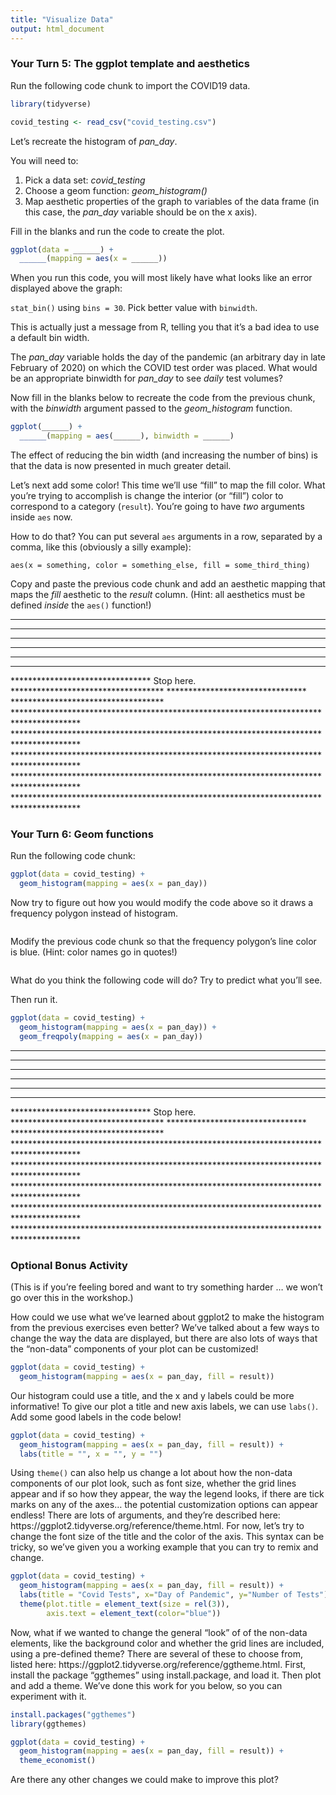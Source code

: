 ```yaml
---
title: "Visualize Data"
output: html_document
---
```


### Your Turn 5: The ggplot template and aesthetics

Run the following code chunk to import the COVID19 data.

```r
library(tidyverse)

covid_testing <- read_csv("covid_testing.csv")
```



Let's recreate the histogram of *pan_day*.

You will need to:

1. Pick a data set: *covid_testing*
2. Choose a geom function: *geom_histogram()*
3. Map aesthetic properties of the graph to variables of the data frame (in this case, the *pan_day* variable should be on the x axis).

Fill in the blanks and run the code to create the plot.

```r
ggplot(data = ______) +
  ______(mapping = aes(x = ______))
```




When you run this code, you will most likely have what looks like an error displayed above the graph:

  `stat_bin()` using `bins = 30`. Pick better value with `binwidth`.

This is actually just a message from R, telling you that it's a bad idea to use a default bin width.

The *pan_day* variable holds the day of the pandemic (an arbitrary day in late February of 2020) on which the COVID test order was placed. What would be an appropriate binwidth for *pan_day* to see *daily* test volumes?

Now fill in the blanks below to recreate the code from the previous chunk, with the *binwidth* argument passed to the *geom_histogram* function.

```r
ggplot(______) +
  ______(mapping = aes(______), binwidth = ______)
```




The effect of reducing the bin width (and increasing the number of bins) is that the data is now presented in much greater detail.

Let's next add some color!  This time we'll use "fill" to map the fill color.  What you're trying to accomplish is change the interior (or "fill") color to correspond to a category (`result`).  You're going to have *two* arguments inside `aes` now.

How to do that? You can put several `aes` arguments in a row, separated by a comma, like this (obviously a silly example):

`aes(x = something, color = something_else, fill = some_third_thing)`

Copy and paste the previous code chunk and add an aesthetic mapping that maps the *fill* aesthetic to the *result* column. (Hint: all aesthetics must be defined *inside* the `aes()` function!)













***************************************************************************************
***************************************************************************************
***************************************************************************************
***************************************************************************************
***************************************************************************************
********************************                    ***********************************
********************************     Stop here.     ***********************************
********************************                    ***********************************
***************************************************************************************
***************************************************************************************
***************************************************************************************
***************************************************************************************
***************************************************************************************






### Your Turn 6: Geom functions

Run the following code chunk:

```r
ggplot(data = covid_testing) +
  geom_histogram(mapping = aes(x = pan_day))
```


Now try to figure out how you would modify the code above so it draws a frequency polygon instead of histogram.

```r

```




Modify the previous code chunk so that the frequency polygon's line color is blue. (Hint: color names go in quotes!)

```r

```







What do you think the following code will do? Try to predict what you'll see.

Then run it.

```r
ggplot(data = covid_testing) +
  geom_histogram(mapping = aes(x = pan_day)) +
  geom_freqpoly(mapping = aes(x = pan_day))
```












***************************************************************************************
***************************************************************************************
***************************************************************************************
***************************************************************************************
***************************************************************************************
********************************                    ***********************************
********************************     Stop here.     ***********************************
********************************                    ***********************************
***************************************************************************************
***************************************************************************************
***************************************************************************************
***************************************************************************************
***************************************************************************************






### Optional Bonus Activity

(This is if you're feeling bored and want to try something harder ... we won't go over this in the workshop.)

How could we use what we've learned about ggplot2 to make the histogram from the previous exercises even better? We've talked about a few ways to change the way the data are displayed, but there are also lots of ways that the "non-data" components of your plot can be customized!

```r
ggplot(data = covid_testing) +
  geom_histogram(mapping = aes(x = pan_day, fill = result))
```

Our histogram could use a title, and the x and y labels could be more informative! To give our plot a title and new axis labels, we can use  `labs()`.  Add some good labels in the code below!

```r
ggplot(data = covid_testing) +
  geom_histogram(mapping = aes(x = pan_day, fill = result)) +
  labs(title = "", x = "", y = "")
```

Using `theme()` can also help us change a lot about how the non-data components of our plot look, such as font size, whether the grid lines appear and if so how they appear, the way the legend looks, if there are tick marks on any of the axes... the potential customization options can appear endless! There are lots of arguments, and they're described here: https://ggplot2.tidyverse.org/reference/theme.html. For now, let's try to change the font size of the title and the color of the axis.  This syntax can be tricky, so we've given you a working example that you can try to remix and change.

```r
ggplot(data = covid_testing) +
  geom_histogram(mapping = aes(x = pan_day, fill = result)) +
  labs(title = "Covid Tests", x="Day of Pandemic", y="Number of Tests") +
  theme(plot.title = element_text(size = rel(3)),
        axis.text = element_text(color="blue"))
```

Now, what if we wanted to change the general "look" of of the non-data elements, like the background color and whether the grid lines are included, using a pre-defined theme? There are several of these to choose from, listed here: https://ggplot2.tidyverse.org/reference/ggtheme.html.  First, install the package "ggthemes" using install.package, and load it.  Then plot and add a theme.  We've done this work for you below, so you can experiment with it.

```r
install.packages("ggthemes")
library(ggthemes)

ggplot(data = covid_testing) +
  geom_histogram(mapping = aes(x = pan_day, fill = result)) +
  theme_economist()
```

Are there any other changes we could make to improve this plot?
